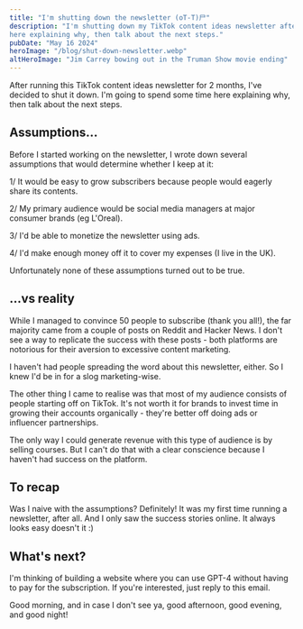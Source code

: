 ```yaml
---
title: "I'm shutting down the newsletter (oT-T)尸"
description: "I'm shutting down my TikTok content ideas newsletter after running it for 2 months. I'm going to spend some time
here explaining why, then talk about the next steps."
pubDate: "May 16 2024"
heroImage: "/blog/shut-down-newsletter.webp"
altHeroImage: "Jim Carrey bowing out in the Truman Show movie ending"
---
```


After running this TikTok content ideas newsletter for 2 months, I've decided to shut it down. I'm going to spend some time
here explaining why, then talk about the next steps.

## Assumptions...

Before I started working on the newsletter, I wrote down several assumptions that would determine
whether I keep at it:

1/ It would be easy to grow subscribers because people would eagerly share its contents.

2/ My primary audience would be social media managers at major consumer brands (eg L'Oreal).

3/ I'd be able to monetize the newsletter using ads.

4/ I'd make enough money off it to cover my expenses (I live in the UK).

Unfortunately none of these assumptions turned out to be true.

## ...vs reality

While I managed to convince 50 people to subscribe (thank you all!), the far majority
came from a couple of posts on Reddit and Hacker News. I don't see a way to replicate
the success with these posts - both platforms are notorious for their aversion to excessive
content marketing.

I haven't had people spreading the word about this newsletter, either. So I knew I'd be in
for a slog marketing-wise.

The other thing I came to realise was that most of my audience consists of people
starting off on TikTok. It's not worth it for brands to invest time in growing their
accounts organically - they're better off doing ads or influencer partnerships.

The only way I could generate revenue with this type of audience is by selling
courses. But I can't do that with a clear conscience because I haven't had success
on the platform.

## To recap

Was I naive with the assumptions? Definitely! It was my first time running a newsletter,
after all. And I only saw the success stories online. It always looks easy doesn't it :)

## What's next?

I'm thinking of building a website
where you can use GPT-4 without having to pay for the subscription.
If you're interested, just reply to this email.

Good morning, and in case I don't see ya, good afternoon, good evening, and good night!
